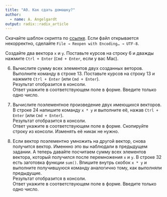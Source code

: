 ```yaml
---
title: "A0. Как сдать домашку?"
author:
  - name: A. Angelgardt
output: radix::radix_article
---
```

<link rel="stylesheet" href="style.css">


Скачайте шаблон скрипта по [ссылке](https://drive.google.com/uc?export=download&id=1Ovg6ZnETdoBBXC5DAeFb3K-9Bu3407DX). Если файл открывается некорректно, сделайте `File → Reopen with Encoding… → UTF-8`.

Создайте два вектора `x` и `y`. Поставьте курсов на строку 6 и дважды нажмите `Ctrl + Enter` (`Cmd + Enter`, если у вас Mac).

<div class="item">
6. Вычислите сумму всех элементов двух созданных веторов. Выполните команду в строке 13. Поставьте курсов на строку 13 и нажмите `Ctrl + Enter` (или `Cmd + Enter`). <br>
Результат отобразится в консоли. <br> 
Ответ укажите в соответствующем поле в форме. Введите только одно число.
</div>

<div class="item">
7. Вычислите поэлементное произведение двух имеющихся векторов. В строке 24 напишите команду `x * y` и выполните её, нажав `Ctrl + Enter` (или `Cmd + Enter`). <br>
Результат отобразится в консоли. <br> 
Ответ укажите в соответствующем поле в форме. Скопируйте строку из консоли. Изменять её никак не нужно.
</div>

<div class="item">
8. Если вектор поэлементно умножить на другой вектор, снова получится вектор. Именнно это вы наблюдали в предыдущем задании. А теперь давайте посчитаем сумму всех элементов вектора, который получился после перемножения `x` и `y`. В строке 32 есть заготовка функции `sum()`. Впишите внутрь скобок `x * y` и выполните получившуюся команду аналогично тому, как выполняли предыдущие. <br>
Результат отобразится в консоли. <br> 
Ответ укажите в соответствующем поле в форме. Введите только одно число.
</div>